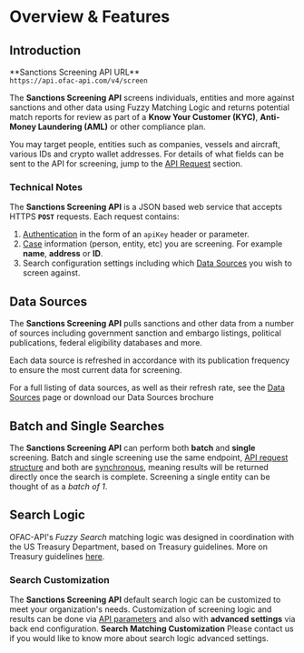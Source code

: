
# Overview & Features

## Introduction 

<Callout type="info">
**Sanctions Screening API URL** <br />
<code>https://api.ofac-api.com/v4/screen</code>
</Callout>

The **Sanctions Screening API** screens individuals, entities and more against sanctions and other data using
Fuzzy Matching Logic and returns potential match reports for review as part of a **Know Your Customer (KYC)**, **Anti-Money Laundering (AML)** 
or other compliance plan. 

You may target people, entities such as companies, vessels and aircraft, various IDs
and crypto wallet addresses. For details of what fields can be sent to the API for screening, 
jump to the [API Request](/screening-api/request) section. 

### Technical Notes
The **Sanctions Screening API** is a JSON based web service that accepts HTTPS **<code>POST</code>** requests.
Each request contains:
1. [Authentication](/authentication) in the form of an ```apiKey``` header or parameter.
2. [Case](/glossary#case) information (person, entity, etc) you are screening. For example **name**, **address** or **ID**.
3. Search configuration settings including which [Data Sources](/datasources) you wish to screen against.


## Data Sources
The **Sanctions Screening API** pulls sanctions and other data from a number of sources including government sanction and embargo
listings, political publications, federal eligibility databases and more. 

Each data source is refreshed in accordance with its publication frequency to ensure the most current data for screening. 

For a full listing of data sources, as well as their refresh rate, see the [Data Sources](/datasources) page 
or download our <Link href="Data-Sources-OFAC-API.pdf" target="_blank">Data Sources brochure</Link>


## Batch and Single Searches
The **Sanctions Screening API** can perform both **batch** and **single** screening. Batch and single screening use
the same endpoint, [API request structure](/sanctions-api/request) and both are [synchronous](https://developer.mozilla.org/en-US/docs/Glossary/Synchronous), meaning 
results will be returned directly once the search is complete. 
Screening a single entity can be thought of as a *batch of 1*.


## Search Logic 
OFAC-API's *Fuzzy Search* matching logic was designed in coordination with the US Treasury Department, based
on Treasury guidelines. More on Treasury guidelines [here](https://ofac.treasury.gov/recent-actions/20210125). 

### Search Customization
The **Sanctions Screening API** default search logic can be customized to meet your organization's needs. 
Customization of screening logic and results can be done via [API parameters](/request)
and also with **advanced settings** via back end configuration. 
<Callout type="info">
**Search Matching Customization** Please contact us if you would like to know more about search logic advanced settings.
</Callout>